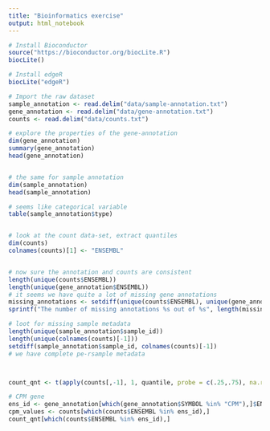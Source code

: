 ```yaml
---
title: "Bioinformatics exercise"
output: html_notebook
---
```




```r

# Install Bioconductor
source("https://bioconductor.org/biocLite.R")
biocLite()

# Install edgeR
biocLite("edgeR")

```

```r

# Import the raw dataset
sample_annotation <- read.delim("data/sample-annotation.txt")
gene_annotation <- read.delim("data/gene-annotation.txt")
counts <- read.delim("data/counts.txt")
```

```r

# explore the properties of the gene-annotation 
dim(gene_annotation)
summary(gene_annotation)
head(gene_annotation)


# the same for sample annotation
dim(sample_annotation)
head(sample_annotation)

# seems like categorical variable
table(sample_annotation$type)


# look at the count data-set, extract quantiles
dim(counts)
colnames(counts)[1] <- "ENSEMBL"


# now sure the annotation and counts are consistent
length(unique(counts$ENSEMBL))
length(unique(gene_annotation$ENSEMBL))
# it seems we have quite a lot of missing gene annotations
missing_annotations <- setdiff(unique(counts$ENSEMBL), unique(gene_annotation$ENSEMBL))
sprintf("The number of missing annotations %s out of %s", length(missing_annotations), length(unique(counts$ENSEMBL)))

# loot for missing sample metadata
length(unique(sample_annotation$sample_id))
length(unique(colnames(counts)[-1]))
setdiff(sample_annotation$sample_id, colnames(counts)[-1])
# we have complete pe-rsample metadata



count_qnt <- t(apply(counts[,-1], 1, quantile, probe = c(.25,.75), na.rm = FALSE))

# CPM gene
ens_id <- gene_annotation[which(gene_annotation$SYMBOL %in% "CPM"),]$ENSEMBL
cpm_values <- counts[which(counts$ENSEMBL %in% ens_id),]
count_qnt[which(counts$ENSEMBL %in% ens_id),]

```
